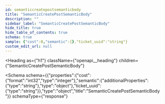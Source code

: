 ```yaml
---
id: semanticcreatepostsemanticbody
title: "SemanticCreatePostSemanticBody"
description: ""
sidebar_label: "SemanticCreatePostSemanticBody"
hide_title: true
hide_table_of_contents: true
schema: true
sample: {"cost":0,"semantic":{},"ticket_uuid":"string"}
custom_edit_url: null
---
```



<Heading
  as={"h1"}
  className={"openapi__heading"}
  children={"SemanticCreatePostSemanticBody"}
>
</Heading>





<Schema
  schema={{"properties":{"cost":{"format":"int32","type":"integer"},"semantic":{"additionalProperties":{"type":"string"},"type":"object"},"ticket_uuid":{"type":"string"}},"type":"object","title":"SemanticCreatePostSemanticBody"}}
  schemaType={"response"}
>
  
</Schema>
            